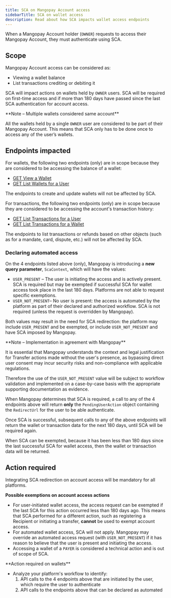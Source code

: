 ```yaml
---
title: SCA on Mangopay Account access 
sidebarTitle: SCA on wallet access
description: Read about how SCA impacts wallet access endpoints
---
```


When a Mangopay Account holder (`OWNER`) requests to access their Mangopay Account, they must authenticate using SCA. 

## Scope

Mangopay Account access can be considered as:

- Viewing a wallet balance
- List transactions crediting or debiting it

SCA will impact actions on wallets held by `OWNER` users. SCA will be required on first-time access and if more than 180 days have passed since the last SCA authentication for account access.

<Note>
**Note – Multiple wallets considered same account**

All the wallets held by a single `OWNER` user are considered to be part of their Mangopay Account. This means that SCA only has to be done once to access any of the user’s wallets. 
</Note>

## Endpoints impacted

For wallets, the following two endpoints (only) are in scope because they are considered to be accessing the balance of a wallet: 

- [GET View a Wallet](/api-reference/wallets/view-wallet)
- [GET List Wallets for a User](/api-reference/wallets/list-wallets-user)

The endpoints to create and update wallets will not be affected by SCA.

For transactions, the following two endpoints (only) are in scope because they are considered to be accessing the account's transaction history:

- [GET List Transactions for a User](/api-reference/transactions/list-transactions-user)
- [GET List Transactions for a Wallet](/api-reference/transactions/list-transactions-wallet)

The endpoints to list transactions or refunds based on other objects (such as for a mandate, card, dispute, etc.) will not be affected by SCA.

### Declaring automated access

On the 4 endpoints listed above (only), Mangopay is introducing a **new query parameter**, `ScaContext`, which will have the values:

- `USER_PRESENT` – The user is initiating the access and is actively present. SCA is required but may be exempted if successful SCA for wallet access took place in the last 180 days. Platforms are not able to request specific exemptions.
- `USER_NOT_PRESENT`– No user is present: the access is automated by the platform as part of their declared and authorized workflow. SCA is not required (unless the request is overridden by Mangopay).

Both values may result in the need for SCA redirection: the platform may include `USER_PRESENT` and be exempted, or include `USER_NOT_PRESENT` and have SCA imposed by Mangopay.

<Note>
**Note – Implementation in agreement with Mangopay**

It is essential that Mangopay understands the context and legal justification for Transfer actions made without the user's presence, as bypassing direct user consent may incur security risks and non-compliance with applicable regulations. 

Therefore the use of the `USER_NOT_PRESENT` value will be subject to workflow validation and implemented on a case-by-case basis with the appropriate supporting documentation as evidence.
</Note>

When Mangopay determines that SCA is required, a call to any of the 4 endpoints above will return **only** the `PendingUserAction` object containing the `RedirectUrl` for the user to be able authenticate.

Once SCA is successful, subsequent calls to any of the above endpoints will return the wallet or transaction data for the next 180 days, until SCA will be required again.

When SCA can be exempted, because it has been less than 180 days since the last successful SCA for wallet access, then the wallet or transaction data will be returned.

## Action required

<Info>
Integrating SCA redirection on account access will be mandatory for all platforms.

**Possible exemptions on account access actions**

- For user-initiated wallet access, the access request can be exempted if the last SCA for this action occurred less than 180 days ago. This means that SCA performed for a different action, such as registering a Recipient or initiating a transfer, **cannot** be used to exempt account access.
- For automated wallet access, SCA will not apply. Mangopay may override an automated access request (with `USER_NOT_PRESENT`) if it has reason to believe that the user is present and initiating the access.
- Accessing a wallet of a `PAYER` is considered a technical action and is out of scope of SCA.
</Info>

<Info>
**Action required on wallets**

- Analyze your platform's workflow to identify:
    1. API calls to the 4 endpoints above that are initiated by the user, which require the user to authenticate
    2. API calls to the endpoints above that can be declared as automated
</Info>